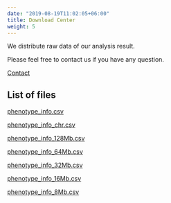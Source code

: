 ```yaml
---
date: "2019-08-19T11:02:05+06:00"
title: Download Center
weight: 5
---
```


We distribute raw data of our analysis result.

Please feel free to contact us if you have any question.

[Contact](../../contact_us/here)

## List of files
[phenotype_info.csv](../../raw_data/phenotype_info.csv)

[phenotype_info_chr.csv](../../raw_data/phenotype_info_chr.csv)

[phenotype_info_128Mb.csv](../../raw_data/phenotype_info_128Mb.csv)

[phenotype_info_64Mb.csv](../../raw_data/phenotype_info_64Mb.csv)

[phenotype_info_32Mb.csv](../../raw_data/phenotype_info_32Mb.csv)

[phenotype_info_16Mb.csv](../../raw_data/phenotype_info_16Mb.csv)

[phenotype_info_8Mb.csv](../../raw_data/phenotype_info_8Mb.csv)
